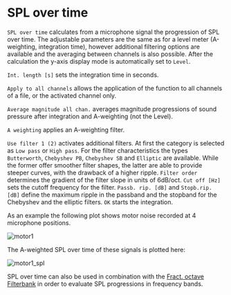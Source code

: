 # SPL over time

``SPL over time`` calculates from a microphone signal the progression of SPL over time. The adjustable parameters are the same as for a level meter (A-weighting, integration time), however additional filtering options are available and the averaging between channels is also possible. After the calculation the y-axis display mode is automatically set to ``Level``.

``Int. length [s]`` sets the integration time in seconds.

``Apply to all channels`` allows the application of the function to all channels of a file, or the activated channel only.

``Average magnitude all chan.`` averages magnitude progressions of sound pressure after integration and A-weighting (not the Level).

``A weighting`` applies an A-weighting filter.

``Use filter 1 (2)`` activates additional filters. At first the category is selected as ``Low pass`` or ``High pass``. For the filter characteristics the types ``Butterworth``, ``Chebyshev PB``, ``Chebyshev SB`` and ``Elliptic`` are available. While the former offer smoother filter shapes, the latter are able to provide steeper curves, with the drawback of a higher ripple. ``Filter order`` determines the gradient of the filter slope in units of 6dB/oct. ``Cut off [Hz]`` sets the cutoff frequency for the filter. ``Passb. rip. [dB]`` and ``Stopb.rip. [dB]`` define the maximum ripple in the passband and the stopband for the Chebyshev and the elliptic filters. ``OK`` starts the integration.

As an example the following plot shows motor noise recorded at 4 microphone positions.

![motor1](/motor1.png)

The A-weighted SPL over time of these signals is plotted here:

![motor1_spl](/motor1_spl.png)

SPL over time can also be used in combination with the [Fract. octave Filterbank](/en/help/edit/frac-oct-filtering) in order to evaluate SPL progressions in frequency bands.
